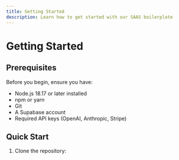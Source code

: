 ```yaml
---
title: Getting Started
description: Learn how to get started with our SAAS boilerplate
---
```


# Getting Started

## Prerequisites

Before you begin, ensure you have:
- Node.js 18.17 or later installed
- npm or yarn
- Git
- A Supabase account
- Required API keys (OpenAI, Anthropic, Stripe)

## Quick Start

1. Clone the repository: 
